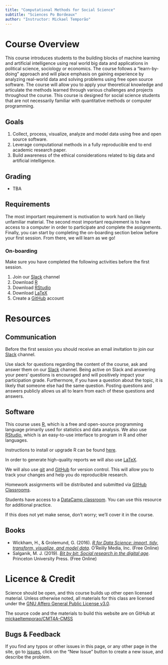 ```yaml
---
title: "Computational Methods for Social Science"
subtitle: "Sciences Po Bordeaux"
author: "Instructor: Mickael Temporão"
---
```


# Course Overview
This course introduces students to the building blocks of machine learning and artificial intelligence using real world big data and applications in political science, sociology or economics. The course follows a "learn-by-doing" approach and will place emphasis on gaining experience by analyzing real-world data and solving problems using free open source software.
The course will allow you to apply your theoretical knowledge and articulate the methods learned through various challenges and projects throughout the course. This course is designed for social science students that are not necessarily familiar with quantitative methods or computer programming.


## Goals
1. Collect, process, visualize, analyze and model data using free and open source software.
2. Leverage computational methods in a fully reproducible end to end academic research paper.
3. Build awareness of the ethical considerations related to big data and artificial intelligence.

## Grading
- TBA

## Requirements
The most important requirement is motivation to work hard on likely unfamiliar material. The second most important requirement is to have access to a computer in order to participate and complete the assignments. Finally, you can start by completing the on-boarding section below before your first session. From there, we will learn as we go!

### On-boarding

Make sure you have completed the following activities before the first session.

1. Join our [Slack](https://spb-methods.slack.com) channel
2. Download [R](https://cran.biotools.fr/)
3. Download [RStudio](https://rstudio.com/products/rstudio/download/#download)
4. Download [LaTeX](https://miktex.org/download)
5. Create a [GitHub](https://github.com/) account


# Resources

## Communication
Before the first session you should receive an email invitation to join our [Slack](https://spb-methods.slack.com) channel.

Use slack for questions regarding the content of the course, ask and answer them on our [Slack](https://spb-methods.slack.com) channel. Being active on Slack and answering your peers’ questions is encouraged and will positively impact your participation grade. Furthermore, if you have a question about the topic, it is likely that someone else had the same question. Posting questions and answers publicly allows us all to learn from each of these questions and answers.


## Software
This course uses [R](https://www.r-project.org/), which is a free and open-source programming language primarily used for statistics and data analysis. We also use [RStudio](https://www.rstudio.com/), which is an easy-to-use interface to program in R and other languages.

Instructions to install or upgrade R can be found [here](https://cran.biotools.fr/).

In order to generate high-quality reports we will also use [LaTeX](https://www.latex-project.org/get/).

We will also use [git](https://git-scm.com/) and [GitHub](https://github.com/) for version control. This will allow you to track your changes and help you do reproducible research.

Homework assignments will be distributed and submitted via [GitHub Classrooms](https://classroom.github.com/classrooms).

Students have access to a [DataCamp classroom](https://www.datacamp.com/groups/education). You can use this resource for additional practice.

If this does not yet make sense, don't worry; we'll cover it in the course.


## Books
- Wickham, H., & Grolemund, G. (2016). *[R for Data Science: import, tidy, transform, visualize, and model data](http://r4ds.had.co.nz/)*. O'Reilly Media, Inc. (Free Online)
- Salganik, M. J. (2019). *[Bit by bit: Social research in the digital age](https://www.bitbybitbook.com/en/1st-ed/preface/)*. Princeton University Press. (Free Online)


# Licence & Credit

Science should be open, and this course builds up other open licensed material. Unless otherwise noted, all materials for this class are licensed under the [GNU Affero General Public License v3.0](https://spdx.org/licenses/AGPL-3.0-or-later.html).

The source code and the materials to build this website are on GitHub at [mickaeltemporao/CMT4A-CMSS](https://github.com/mickaeltemporao/CMT4A-CMSS)

## Bugs & Feedback

If you find any typos or other issues in this page, or any other page in the site, go to [issues](https://github.com/mickaeltemporao/CMT4A-CMSS/issues), click on the "New Issue" button to create a new issue, and describe the problem.

